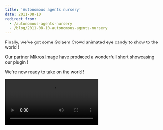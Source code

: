 ```yaml
---
title: 'Autonomous agents nursery'
date: 2011-08-10
redirect_from:
  - /autonomous-agents-nursery
  - /blog/2011-08-10-autonomous-agents-nursery
---
```


Finally, we've got some Golaem Crowd animated eye candy to show to the world !

Our partner [Mikros Image](http://www.mikrosimage.eu/) have produced a
wonderfull short showcasing our plugin !

We're now ready to take on the world !

<Video src="https://www.youtube.com/watch?v=9VfNyq_GwCI" />

Agents order and more videos at [http://golaem.com/golaem-project](http://golaem.com/golaem-project).
